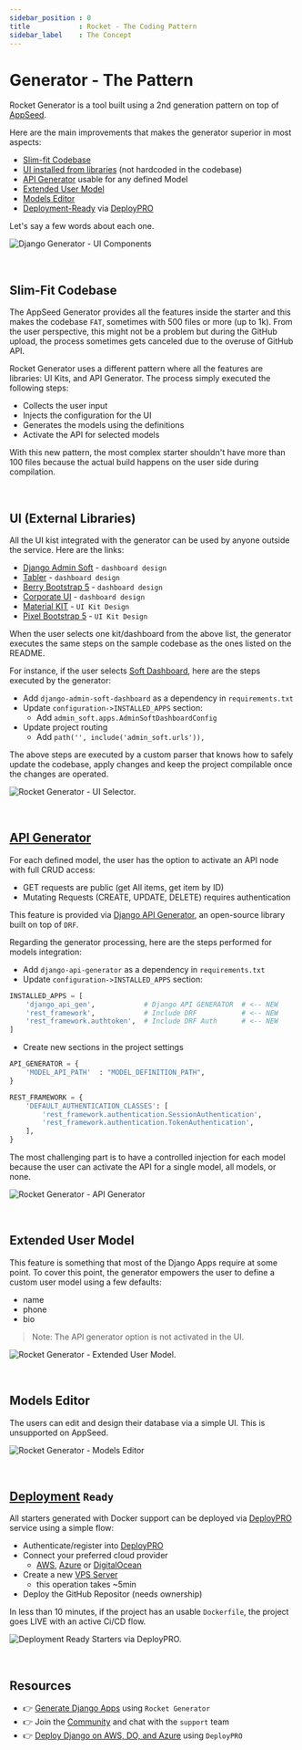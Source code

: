 ```yaml
---
sidebar_position : 0
title            : Rocket - The Coding Pattern
sidebar_label    : The Concept
---
```


# Generator - The Pattern

Rocket Generator is a tool built using a 2nd generation pattern on top of [AppSeed](https://appseed.us/). 

Here are the main improvements that makes the generator superior in most aspects: 

- [Slim-fit Codebase](#slim-fit-codebase) 
- [UI installed from libraries](#ui-external-libraries) (not hardcoded in the codebase)
- [API Generator](#api-generator) usable for any defined Model 
- [Extended User Model](#extended-user-model)
- [Models Editor](#models-editor) 
- [Deployment-Ready](#deployment-ready) via [DeployPRO](https://deploypro.dev/) 

Let's say a few words about each one. 

![Django Generator - UI Components](https://github-production-user-asset-6210df.s3.amazonaws.com/51070104/263534078-8c39e744-9d9b-4704-8aeb-4ff16a8be082.png)

<br />

## Slim-Fit Codebase 

The AppSeed Generator provides all the features inside the starter and this makes the codebase `FAT`, sometimes with 500 files or more (up to 1k).
From the user perspective, this might not be a problem but during the GitHub upload, the process sometimes gets canceled due to the overuse of GitHub API. 

Rocket Generator uses a different pattern where all the features are libraries: UI Kits, and API Generator. 
The process simply executed the following steps: 

- Collects the user input
- Injects the configuration for the UI
- Generates the models using the definitions
- Activate the API for selected models 

With this new pattern, the most complex starter shouldn't have more than 100 files because the actual build happens on the user side during compilation. 

<br />

## UI (External Libraries)

All the UI kist integrated with the generator can be used by anyone outside the service. Here are the links: 

- [Django Admin Soft](https://github.com/app-generator/django-admin-soft-dashboard) - `dashboard design`
- [Tabler](https://github.com/app-generator/django-admin-tabler) - `dashboard design`
- [Berry Bootstrap 5](https://github.com/app-generator/django-admin-berry) - `dashboard design`
- [Corporate UI](https://github.com/app-generator/django-admin-corporate) - `dashboard design`
- [Material KIT](https://github.com/app-generator/django-theme-material-kit) - `UI Kit Design`
- [Pixel Bootstrap 5](https://github.com/app-generator/django-theme-pixel) - `UI Kit Design` 

When the user selects one kit/dashboard from the above list, the generator executes the same steps on the sample codebase as the ones listed on the README. 

For instance, if the user selects [Soft Dashboard](https://github.com/app-generator/django-admin-soft-dashboard), here are the steps executed by the generator: 

- Add `django-admin-soft-dashboard` as a dependency in `requirements.txt`
- Update `configuration->INSTALLED_APPS` section:
  - Add `admin_soft.apps.AdminSoftDashboardConfig` 
- Update project routing 
  - Add `path('', include('admin_soft.urls')),` 

The above steps are executed by a custom parser that knows how to safely update the codebase, apply changes and keep the project compilable once the changes are operated. 

![Rocket Generator - UI Selector.](https://github-production-user-asset-6210df.s3.amazonaws.com/51070104/263542129-22089eeb-3093-4c61-915a-c2421ecf47c4.png) 

<br />

## [API Generator](https://github.com/app-generator/django-api-generator) 

For each defined model, the user has the option to activate an API node with full CRUD access: 

- GET requests are public (get All items, get item by ID)
- Mutating Requests (CREATE, UPDATE, DELETE) requires authentication 

This feature is provided via [Django API Generator](https://github.com/app-generator/django-api-generator), an open-source library built on top of `DRF`.

Regarding the generator processing, here are the steps performed for models integration:

- Add `django-api-generator` as a dependency in `requirements.txt`
- Update `configuration->INSTALLED_APPS` section:

```python
INSTALLED_APPS = [
    'django_api_gen',            # Django API GENERATOR  # <-- NEW
    'rest_framework',            # Include DRF           # <-- NEW 
    'rest_framework.authtoken',  # Include DRF Auth      # <-- NEW   
]
```

- Create new sections in the project settings 

```python
API_GENERATOR = {
    'MODEL_API_PATH'  : "MODEL_DEFINITION_PATH",
}

REST_FRAMEWORK = {
    'DEFAULT_AUTHENTICATION_CLASSES': [
        'rest_framework.authentication.SessionAuthentication',
        'rest_framework.authentication.TokenAuthentication',
    ],
}
```

The most challenging part is to have a controlled injection for each model because the user can activate the API for a single model, all models, or none. 

![Rocket Generator - API Generator](https://github-production-user-asset-6210df.s3.amazonaws.com/51070104/263542204-8fde0620-9256-4dd3-9e47-68cbd4a894eb.png)

<br />

## Extended User Model

This feature is something that most of the Django Apps require at some point. 
To cover this point, the generator empowers the user to define a custom user model using a few defaults: 

- name
- phone 
- bio 

> Note: The API generator option is not activated in the UI.  

![Rocket Generator - Extended User Model.](https://github-production-user-asset-6210df.s3.amazonaws.com/51070104/263541894-2afed0fb-525a-424d-a14e-7990a88e7705.png)

<br />

## Models Editor 

The users can edit and design their database via a simple UI. This is unsupported on AppSeed.   

![Rocket Generator - Models Editor](https://github-production-user-asset-6210df.s3.amazonaws.com/51070104/263529172-857897cd-e2a2-4706-9fbd-79a042c2646a.png) 

<br />

## [Deployment](https://deploypro.dev/) `Ready` 

All starters generated with Docker support can be deployed via [DeployPRO](https://deploypro.dev/) service using a simple flow: 

- Authenticate/register into [DeployPRO](https://deploypro.dev/)
- Connect your preferred cloud provider
  - [AWS](https://www.docs.deploypro.dev/aws/intro), [Azure](https://www.docs.deploypro.dev/azure/intro) or [DigitalOcean](https://www.docs.deploypro.dev/app-platform-do/intro) 
- Create a new [VPS Server](https://www.docs.deploypro.dev/glossary/terms/vps) 
  - this operation takes ~5min 
- Deploy the GitHub Repositor (needs ownership)        

In less than 10 minutes, if the project has an usable `Dockerfile`, the project goes LIVE with an active Ci/CD flow. 

![Deployment Ready Starters via DeployPRO.](https://github-production-user-asset-6210df.s3.amazonaws.com/51070104/263542646-8d7e6b56-4fd3-4958-a761-cbf040186b47.png)

<br />

## Resources

- 👉 [Generate Django Apps](https://app-generator.dev/django/) using `Rocket Generator`
- 👉 Join the [Community](https://discord.gg/fZC6hup) and chat with the `support` team 
- 👉 [Deploy Django on AWS, DO, and Azure](https://www.docs.deploypro.dev/) using `DeployPRO`
